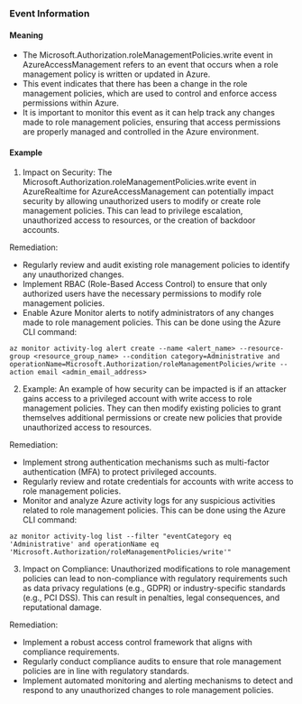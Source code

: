 
### Event Information

#### Meaning

- The Microsoft.Authorization.roleManagementPolicies.write event in AzureAccessManagement refers to an event that occurs when a role management policy is written or updated in Azure.
- This event indicates that there has been a change in the role management policies, which are used to control and enforce access permissions within Azure.
- It is important to monitor this event as it can help track any changes made to role management policies, ensuring that access permissions are properly managed and controlled in the Azure environment.

#### Example

1. Impact on Security: The Microsoft.Authorization.roleManagementPolicies.write event in AzureRealtime for AzureAccessManagement can potentially impact security by allowing unauthorized users to modify or create role management policies. This can lead to privilege escalation, unauthorized access to resources, or the creation of backdoor accounts.

Remediation:
- Regularly review and audit existing role management policies to identify any unauthorized changes.
- Implement RBAC (Role-Based Access Control) to ensure that only authorized users have the necessary permissions to modify role management policies.
- Enable Azure Monitor alerts to notify administrators of any changes made to role management policies. This can be done using the Azure CLI command:

```
az monitor activity-log alert create --name <alert_name> --resource-group <resource_group_name> --condition category=Administrative and operationName=Microsoft.Authorization/roleManagementPolicies/write --action email <admin_email_address>
```

2. Example: An example of how security can be impacted is if an attacker gains access to a privileged account with write access to role management policies. They can then modify existing policies to grant themselves additional permissions or create new policies that provide unauthorized access to resources.

Remediation:
- Implement strong authentication mechanisms such as multi-factor authentication (MFA) to protect privileged accounts.
- Regularly review and rotate credentials for accounts with write access to role management policies.
- Monitor and analyze Azure activity logs for any suspicious activities related to role management policies. This can be done using the Azure CLI command:

```
az monitor activity-log list --filter "eventCategory eq 'Administrative' and operationName eq 'Microsoft.Authorization/roleManagementPolicies/write'"
```

3. Impact on Compliance: Unauthorized modifications to role management policies can lead to non-compliance with regulatory requirements such as data privacy regulations (e.g., GDPR) or industry-specific standards (e.g., PCI DSS). This can result in penalties, legal consequences, and reputational damage.

Remediation:
- Implement a robust access control framework that aligns with compliance requirements.
- Regularly conduct compliance audits to ensure that role management policies are in line with regulatory standards.
- Implement automated monitoring and alerting mechanisms to detect and respond to any unauthorized changes to role management policies.

